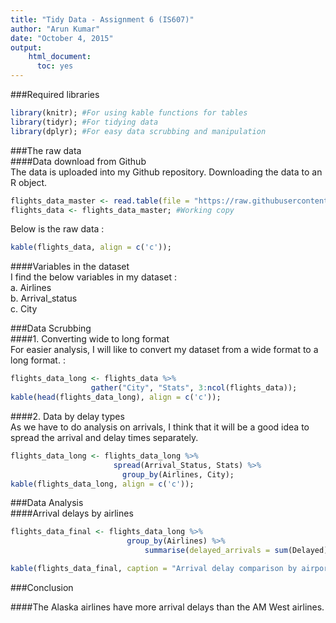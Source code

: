 ```yaml
---
title: "Tidy Data - Assignment 6 (IS607)"
author: "Arun Kumar"
date: "October 4, 2015"
output: 
    html_document:
      toc: yes
---
```


###Required libraries  
```r
library(knitr); #For using kable functions for tables  
library(tidyr); #For tidying data
library(dplyr); #For easy data scrubbing and manipulation
```
###The raw data  
####Data download from Github  
The data is uploaded into my Github repository. Downloading the data to an R object.  
```r
flights_data_master <- read.table(file = "https://raw.githubusercontent.com/arunk13/MSDA-Assignments/master/IS607Fall2015/Assignment6/FlightStatus.csv", stringsAsFactors = FALSE, sep = ",", header = TRUE, check.names = FALSE);
flights_data <- flights_data_master; #Working copy
```

Below is the raw data :

```r
kable(flights_data, align = c('c'));

```

####Variables in the dataset  
I find the below variables in my dataset :  
a. Airlines  
b. Arrival_status  
c. City  

###Data Scrubbing  
####1. Converting wide to long format  
For easier analysis, I will like to convert my dataset from a wide format to a long format. :  

```r
flights_data_long <- flights_data %>% 
                  gather("City", "Stats", 3:ncol(flights_data));
kable(head(flights_data_long), align = c('c'));
```

####2. Data by delay types  
As we have to do analysis on arrivals, I think that it will be a good idea to spread the arrival and delay times  separately.  
```r
flights_data_long <- flights_data_long %>% 
                       spread(Arrival_Status, Stats) %>% 
                         group_by(Airlines, City);
kable(flights_data_long, align = c('c'));
```

###Data Analysis  
####Arrival delays by airlines  
```r
flights_data_final <- flights_data_long %>% 
                          group_by(Airlines) %>% 
                              summarise(delayed_arrivals = sum(Delayed), on_time_arrivals = sum(`On Time`),`delayed_arrivals(%)` = round((delayed_arrivals /(delayed_arrivals+on_time_arrivals))*100, digits = 2)) %>% select(Airlines, `delayed_arrivals(%)`);

kable(flights_data_final, caption = "Arrival delay comparison by airports", align = c('c'));
```

###Conclusion

####The Alaska airlines have more arrival delays than the AM West airlines. 
